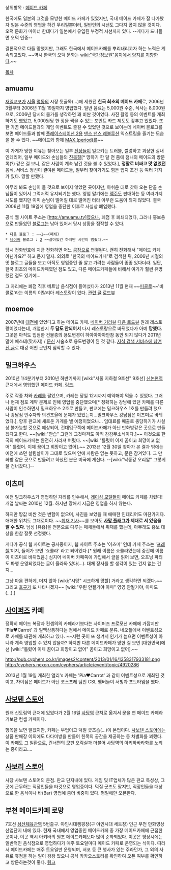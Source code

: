 상위항목 : [[메이드 카페]]

한국에도 일본의 그것을 모방한 메이드 카페가 있었지만, 국내 메이드 카페가 잘 나가봤자 일본 수준의 영업을 하긴 무리일뿐더러, 일반인의 시선도 그다지 곱지 않을 것이다. 오덕 문화가 마이너 한데다가 일본에서 유입된 부정적 시선까지 있다. --게다가 드나들면 오덕 인증--

결론적으로 다들 망했지만, 그래도 한국에서 메이드카페를 뿌리내리고자 하는 노력은 계속되고있다.
~~역시 한국의 오덕 문화는 [[wiki:"국가정보원"음지에서 양지를 지향한다]].~~ 

[[목차]]

== amuamu ==
{{{#!html
<iframe title="YouTube video player" width="480" height="390" src="http://www.youtube.com/embed/xVQ4PzPXlEk" frameborder="0" allowfullscreen></iframe>
}}}

[[재일교포]]가 [[서울]] [[명동]]의 시장 뒷골목(…)에 세웠던 '''한국 최초의 메이드 카페'''로, 2006년 3월부터 2006년 11월 19일까지 영업했다. 일반 음료는 5,000원 수준, 식사는 8,000원으로, 2006년 당시의 물가를 생각하면 꽤 비싼 것이었다. 사진 촬영 등의 이벤트를 개최하기도 했었고, 5,000원당 한 장을 찍을 수 있는 포인트 카드 제도도 갖추고 있었다. 또한 가끔 메이드들과의 게임 이벤트도 즐길 수 있었던 것으로 보이는데 네이버 블로그를 보면 메이드들과 함께 [[플레이스테이션 2]]용 [[댄스 댄스 레볼루션]] 익스트림을 즐기는 모습을 볼 수 있다. ~~메이드와 함께 [[MAX.(period)]]를~~

이 가게가 망한 이유는 찾아오는 일부 [[진상]]들이 일으키는 트러블, 썰렁하고 괴상한 실내 인테리어, 일부 메이드와 손님들의 [[친목질]][* 망하기 한 달 전 쯤에 점내의 메이드의 방문록(?) 같은 걸 보니, 같은 사람이 계속 남긴 것을 볼 수 있었다.], '''정말로 비싸고 맛 없었던''' 음식, 서비스 정신이 결여된 메이드들, 일부러 찾아가기도 힘든 입지 조건 등 여러 가지가 있다. 망할 만했다.

아무리 봐도 손님이 들 것으로 보이지 않았던 곳이지만, 아쉬운 대로 찾아 오는 단골 손님들이 있어서 그럭저럭 유지되기는 했다. 영업 말기에는 [[맥주]]도 판매하는 등 여러가지 시도를 했지만 이미 손님이 떨어질 대로 떨어진 터라 아무런 도움이 되지 않았다. 결국 2006년 11월 19일에 영업을 중단한 이후로 사실상 폐업했다.

공식 웹 사이트 주소는 [http://amuamu.tv]였으나, 폐점 후 폐쇄되었다, 그러나 홍보용으로 만들었던 [[블로그]]는 남아 있어서 당시 상황을 짐작할 수 있다. 
 * [[다음]] 블로그 : ~~[http://blog.daum.net/amuamu]~~(폐쇄)
 * [[네이버]] 블로그 : [http://blog.naver.com/amuamu2006] ~~살아있긴 하지만 시간이 멈췄다.~~

당시 전화번호에 지금 전화하면 어느 [[공장]]으로 연결된다. 괜히 전화해서 "메이드 카페 아닌가요?" 하고 묻지 말자. 의외로 "한국의 메이드카페"로 검색한 뒤, 2006년 시절의 옛 블로그 글들을 보고 아직도 영업중인 줄 알고 가려는 사람들이 종종 있다더라. 일단, 한국 최초의 메이드카페였던 점도 있고, 다른 메이드카페들에 비해서 여기가 훨씬 유명했던 점도 있기에…

그 자리에는 폐점 직후 베트남 음식점이 들어섰다가 2013년 11월 현재 ~~[[피콜로]]~~'비콜로'라는 이름의 이탈리아 레스토랑이 있다. [http://lullaby.egloos.com/1658252 관련 글] [http://map.daum.net/?panoid=1031630435&pan=299.3&tilt=5.5&zoom=-3&map_type=TYPE_MAP&map_attribute=ROADVIEW&q=%EB%B9%84%EA%BC%B4%EB%A1%9C&urlX=496796&urlY=1128853&urlLevel=3 로드뷰]
== moemoe ==
2007년에 [[대전]]에 있었다고 하는 메이드 카페. [http://me2.do/51x8lP0 네이버 거리뷰] [http://dmaps.kr/dgeh 다음 로드뷰]
원래 레스토랑이었다는데, 개업한지 '''두 달도 안되어서''' 다시 레스토랑으로 바뀌었다가 아예  '''망했다'''. 그곳은 아직도 입점한 건물층의 용도변경이 하아아아아안참 동안 되지 않다가 2011년 말에 에스테(맛사지) / [[문신]] 시술소로 용도변경이 된 것 같다. 
[http://kin.naver.com/qna/detail.nhn?d1id=12&dirId=12060519&docId=20610966&qb=64yA7KCEIOuplOydtOuTnOy7pO2UvA==&enc=utf8&section=kin&rank=1&sort=0&spq=0&pid=f%2BTAPwoi5Usssb1fLC0sss--043504&sid=S@WiQnF85UsAAHB1EA8 지식 검색 서비스에 남겨진 글]로 대강 어떤 곳인지 짐작할 수 있다.

== 밀크하우스 ==
2010년 1/4분기부터 2010년 하반기까지 [wiki:"서울 지하철 9호선" 9호선] [[신논현역]] 근처에서 영업했던 메이드 카페. [http://cafe.naver.com/milkcurry/ 링크].

주로 각종 차와 [[카레]]를 팔았으며, 카레는 당일 12시까지 예약해야 먹을 수 있었다. 그러나 현재 점포 계약 문제로 인해 영업을 중단했으며[* 정확히는 강남에 있던 카페를 다른 사람이 인수하면서 밀크하우스 2호로 만들고, 판교에는 밀크하우스 1호를 만들려 했으나 강남점 인수자와 의견조율에 문제가 있었는지...밀크하우스 강남점은 이츠미로 바뀌었다.], 향후 판교에 새로운 가게를 낼 예정이었으나... 임대료를 매출로 충당하기가 사실상 불가능할 것으로 예상되어, 건대입구쪽에 메이드카페가 아닌 만화방같은 곳으로 만들겠다고 한다. ~~[wiki:"안습" 그런데 그것마저도 아직 감감무소식이다.]~~ 이것으로 한국의 메이드카페는 완전히 사라져 버렸다. ~~[wiki:"틀렸어 이제 꿈이고 희망이고 없어" 틀렸어. 이제 꿈이고 희망이고 없어].~~ 2013년 12월 30일 찾아가 본 결과 밖에는 예전에 쓰던 살림살이가 그대로 있으며 안에 사람은 없는 듯하고, 문은 잠겨있다. 그 만화방 같은 곳으로 만들려고 하셨던 분은 미국에 계신다. --[wiki:"낙동강 오리알" 그렇게 물 건너갔다.]--

== 이츠미 ==
예전 밀크하우스가 영업하던 자리를 인수해서, [[레이싱 모델]]들이 메이드 카페를 차렸다! 개업 날짜는 2010년 12월. 하지만 망해서 지금은 영업을 하지 않는다.

하지만 땅값 비싼 것은 변함이 없으며, 사진을 보았을 때 애매한 인테리어도 마찬가지다. 애매한 위치도 그대로이다. ~~[http://www.ilyojournal.co.kr/news/articleView.html?idxno=3100 취재 기사]~~를 보아도 '''[[사망 플래그]]가 제대로 서 있음을 알 수 있다'''. 남성 [유흥]을 전문으로 다루는 매체들에서 취재를 했는데, 아무래도 홍보 대상을 한참 잘못 선정했다.

게다가 공식 웹 사이트는 공사중이지, 웹 사이트 주소는 '이츠미' 인데 카페 주소는 '[[프레첼]]'이지, 들어가 보면 '쇼콜라' 라고 되어있다.[* 원래 이름은 쇼콜라였는데 중간에 이름이 이츠미로 바뀌었음.] 심지어 네이버 카페쪽에 가입해서 글을 읽어 보면, 오프닝 파티도 파행 운영되었다는 글이 올라와 있다(…). 대체 장사를 할 생각이 있는 건지 없는 건지...

그냥 마음 편하게, 머지 않아 [wiki:"시망" 시크하게 망할] 거라고 생각하면 되겠다.~~그리고 [[호구]]가 또 나타나겠지~~ [wiki:"우린 안될거야 아마" 영영 안될거야, 아마도(…).] 

== [[사이퍼즈]] 카페 ==
정확히 메이드 복장과 컨셉의의 카페라기보다는 사이퍼즈 프로모션 카페에 가깝지만 'Pia♥Carrot' 과 일맥상통하다는 점에서 메이드 카페로 분류.
네오플에서 이벤트성으로 카페를 대관해 개최하고 있다. ~~저런 곳이 또 생겨서 인기가 높으면 이벤트성이 아니라 계속 영업할 수 있지 않을까? 하지만 다른 메이드카페가 망한 걸 보면 [대한민국]에선 [wiki:"틀렸어 이제 꿈이고 희망이고 없어" 꿈이고 희망이고 없어].~~

http://pub.cyphers.co.kr/images2/content/2013/01/16/1358317933181.png
http://cyphers.nexon.com/cyphers/article/event/topic/4920286

2013년 1월 19일 개최한 앨리's 카페는 'Pia♥Carrot' 과 같이 이벤트성으로 개최된 것이고, 차이점은 메이드가 아닌 코스프레 팀인 CSL 멤버들이 서빙과 포토타임을 했다.

== [[사보텐 스토어]] ==
원래 신도림역 근처에 있었다가 2월 16일 [[사당역]] 근처로 옮겨서 문을 연 메이드 카페라기보단 컨셉 카페이다.

항목을 보면 알겠지만, 카페는 부업이고 덕질 굿즈숍(…)이 본업이다. [[사보텐 스토어]]에는 상품 판매장 이외에도 다다미방을 만들어 친목의 공간을 제공하는 등 차별화를 꾀했다. 이 카페도 그 일환으로, 건너편의 모펀 오락실과 더불어 사당역의 아키하바라화를 노리는 중이라고….

== [[사보리 스토어]] ==
사당 사보텐 스토어의 분점. 판교 단지내에 있다. 게임 및 IT업체가 많은 판교 특성상, 그곳에 근무하는 직장인들을 타깃으로 영업중이다. 덕질 굿즈도 팔지만, 직장인들을 대상으로 한 음식이나 바(Bar) 영업에 좀더 비중이 있다. 평일에만 오픈한다.

== 부천 메이드카페 로망 ==
7호선 [[삼산체육관역]] 5번출구. 야인시대캠핑장(구 야인시대 세트장) 인근 부천 만화영상산업단지 내에 있다.
현재 국내에서 영업중인 메이드카페 중 가장 메이드카페에 근접한 곳이나, 이곳 역시 아키바의 원조 메이드카페보다 많이 순화되었다.
이곳은 평상시에는 일반적인 음식점으로 영업하다가 매주 토요일마다 메이드 카페로 운영되는 식이다.
따라서 메이드카페는 매주 토요일만 운영되며, 서코 등 큰 행사가 있는 주라던가, 그 외의 사유로 휴점을 하는 일이 왕왕 있으니 공식 카카오스토리를 확인하여 오픈 여부를 확인하고 방문하는것이 좋다. [https://story.kakao.com/ch/maidcafe 링크]
